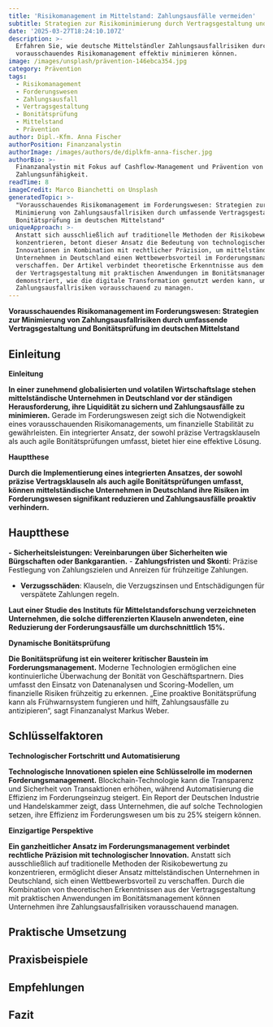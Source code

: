```yaml
---
title: 'Risikomanagement im Mittelstand: Zahlungsausfälle vermeiden'
subtitle: Strategien zur Risikominimierung durch Vertragsgestaltung und Bonitätsprüfung
date: '2025-03-27T18:24:10.107Z'
description: >-
  Erfahren Sie, wie deutsche Mittelständler Zahlungsausfallrisiken durch
  vorausschauendes Risikomanagement effektiv minimieren können.
image: /images/unsplash/prävention-146ebca354.jpg
category: Prävention
tags:
  - Risikomanagement
  - Forderungswesen
  - Zahlungsausfall
  - Vertragsgestaltung
  - Bonitätsprüfung
  - Mittelstand
  - Prävention
author: Dipl.-Kfm. Anna Fischer
authorPosition: Finanzanalystin
authorImage: /images/authors/de/diplkfm-anna-fischer.jpg
authorBio: >-
  Finanzanalystin mit Fokus auf Cashflow-Management und Prävention von
  Zahlungsunfähigkeit.
readTime: 8
imageCredit: Marco Bianchetti on Unsplash
generatedTopic: >-
  "Vorausschauendes Risikomanagement im Forderungswesen: Strategien zur
  Minimierung von Zahlungsausfallrisiken durch umfassende Vertragsgestaltung und
  Bonitätsprüfung im deutschen Mittelstand"
uniqueApproach: >-
  Anstatt sich ausschließlich auf traditionelle Methoden der Risikobewertung zu
  konzentrieren, betont dieser Ansatz die Bedeutung von technologischen
  Innovationen in Kombination mit rechtlicher Präzision, um mittelständischen
  Unternehmen in Deutschland einen Wettbewerbsvorteil im Forderungsmanagement zu
  verschaffen. Der Artikel verbindet theoretische Erkenntnisse aus dem Bereich
  der Vertragsgestaltung mit praktischen Anwendungen im Bonitätsmanagement und
  demonstriert, wie die digitale Transformation genutzt werden kann, um
  Zahlungsausfallrisiken vorausschauend zu managen.
---
```

****Vorausschauendes Risikomanagement im Forderungswesen: Strategien zur Minimierung von Zahlungsausfallrisiken durch umfassende Vertragsgestaltung und Bonitätsprüfung im deutschen Mittelstand****

## Einleitung

**Einleitung**

**In einer zunehmend globalisierten und volatilen Wirtschaftslage stehen mittelständische Unternehmen in Deutschland vor der ständigen Herausforderung, ihre Liquidität zu sichern und Zahlungsausfälle zu minimieren.** Gerade im Forderungswesen zeigt sich die Notwendigkeit eines vorausschauenden Risikomanagements, um finanzielle Stabilität zu gewährleisten. Ein integrierter Ansatz, der sowohl präzise Vertragsklauseln als auch agile Bonitätsprüfungen umfasst, bietet hier eine effektive Lösung. 

**Hauptthese**

**Durch die Implementierung eines integrierten Ansatzes, der sowohl präzise Vertragsklauseln als auch agile Bonitätsprüfungen umfasst, können mittelständische Unternehmen in Deutschland ihre Risiken im Forderungswesen signifikant reduzieren und Zahlungsausfälle proaktiv verhindern.** 

## Hauptthese

**- **Sicherheitsleistungen**: Vereinbarungen über Sicherheiten wie Bürgschaften oder Bankgarantien.** - **Zahlungsfristen und Skonti**: Präzise Festlegung von Zahlungszielen und Anreizen für frühzeitige Zahlungen.
- **Verzugsschäden**: Klauseln, die Verzugszinsen und Entschädigungen für verspätete Zahlungen regeln.

**Laut einer Studie des Instituts für Mittelstandsforschung verzeichneten Unternehmen, die solche differenzierten Klauseln anwendeten, eine Reduzierung der Forderungsausfälle um durchschnittlich 15%.** 

**Dynamische Bonitätsprüfung**

**Die Bonitätsprüfung ist ein weiterer kritischer Baustein im Forderungsmanagement.** Moderne Technologien ermöglichen eine kontinuierliche Überwachung der Bonität von Geschäftspartnern. Dies umfasst den Einsatz von Datenanalysen und Scoring-Modellen, um finanzielle Risiken frühzeitig zu erkennen. „Eine proaktive Bonitätsprüfung kann als Frühwarnsystem fungieren und hilft, Zahlungsausfälle zu antizipieren“, sagt Finanzanalyst Markus Weber. 

## Schlüsselfaktoren

**Technologischer Fortschritt und Automatisierung**

**Technologische Innovationen spielen eine Schlüsselrolle im modernen Forderungsmanagement.** Blockchain-Technologie kann die Transparenz und Sicherheit von Transaktionen erhöhen, während Automatisierung die Effizienz im Forderungseinzug steigert. Ein Report der Deutschen Industrie und Handelskammer zeigt, dass Unternehmen, die auf solche Technologien setzen, ihre Effizienz im Forderungswesen um bis zu 25% steigern können.

**Einzigartige Perspektive**

**Ein ganzheitlicher Ansatz im Forderungsmanagement verbindet rechtliche Präzision mit technologischer Innovation.** Anstatt sich ausschließlich auf traditionelle Methoden der Risikobewertung zu konzentrieren, ermöglicht dieser Ansatz mittelständischen Unternehmen in Deutschland, sich einen Wettbewerbsvorteil zu verschaffen. Durch die Kombination von theoretischen Erkenntnissen aus der Vertragsgestaltung mit praktischen Anwendungen im Bonitätsmanagement können Unternehmen ihre Zahlungsausfallrisiken vorausschauend managen.

## Praktische Umsetzung

## Praxisbeispiele

## Empfehlungen

## Fazit

